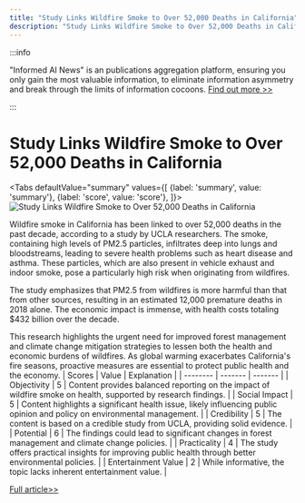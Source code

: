 ```yaml
---
title: "Study Links Wildfire Smoke to Over 52,000 Deaths in California"
description: "Study Links Wildfire Smoke to Over 52,000 Deaths in California"
---
```



:::info

"Informed AI News" is an publications aggregation platform, ensuring you only gain the most valuable information, to eliminate information asymmetry and break through the limits of information cocoons.  [Find out more >>](/)

:::

# Study Links Wildfire Smoke to Over 52,000 Deaths in California


<Tabs
	defaultValue="summary"
	values={[
	{label: 'summary', value: 'summary'},
	{label: 'score', value: 'score'},
]}>
<TabItem value="summary">
<img
  src="https://image.informedainews.com/2024/06/Soc-TcR-1717900369-0.jpg"
  alt="Study Links Wildfire Smoke to Over 52,000 Deaths in California"
/>



Wildfire smoke in California has been linked to over 52,000 deaths in the past decade, according to a study by UCLA researchers. The smoke, containing high levels of PM2.5 particles, infiltrates deep into lungs and bloodstreams, leading to severe health problems such as heart disease and asthma. These particles, which are also present in vehicle exhaust and indoor smoke, pose a particularly high risk when originating from wildfires.

The study emphasizes that PM2.5 from wildfires is more harmful than that from other sources, resulting in an estimated 12,000 premature deaths in 2018 alone. The economic impact is immense, with health costs totaling $432 billion over the decade.

This research highlights the urgent need for improved forest management and climate change mitigation strategies to lessen both the health and economic burdens of wildfires. As global warming exacerbates California's fire seasons, proactive measures are essential to protect public health and the economy.
</TabItem>
<TabItem value="score">
	| Scores     | Value   | Explanation |
	| -------- | ------- | ------- |
	| Objectivity  | 5    | Content provides balanced reporting on the impact of wildfire smoke on health, supported by research findings.    |
	| Social Impact | 5     | Content highlights a significant health issue, likely influencing public opinion and policy on environmental management.    |
	| Credibility    | 5    | The content is based on a credible study from UCLA, providing solid evidence.    |
	| Potential    | 6    | The findings could lead to significant changes in forest management and climate change policies.    |
	| Practicality    | 4    | The study offers practical insights for improving public health through better environmental policies.    |
	| Entertainment Value    | 2    | While informative, the topic lacks inherent entertainment value.    |
</TabItem>
</Tabs>

[Full article>>](https://sputniknews.com/20240608/wildfire-smoke-has-been-linked-to-more-than-52000-deaths-in-california-over-10-years---study-1118855430.html)
